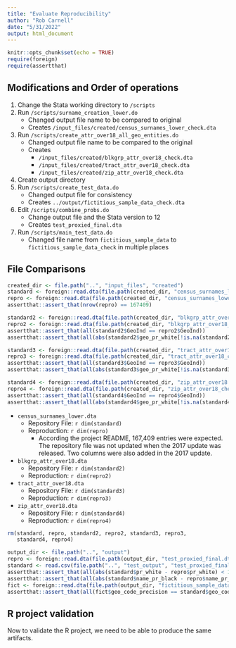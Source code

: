 ```yaml
---
title: "Evaluate Reproducibility"
author: "Rob Carnell"
date: "5/31/2022"
output: html_document
---
```


```r
knitr::opts_chunk$set(echo = TRUE)
require(foreign)
require(assertthat)
```

## Modifications and Order of operations

1. Change the Stata working directory to `/scripts`
2. Run `/scripts/surname_creation_lower.do`
    - Changed output file name to be compared to original
    - Creates `/input_files/created/census_surnames_lower_check.dta`
3. Run `/scripts/create_attr_over18_all_geo_entities.do`
    - Changed output file name to be compared to the original
    - Creates
        - `/input_files/created/blkgrp_attr_over18_check.dta`
        - `/input_files/created/tract_attr_over18_check.dta`
        - `/input_files/created/zip_attr_over18_check.dta`
4. Create output directory
5. Run `/scripts/create_test_data.do`
    - Changed output file for consistency
    - Creates `../output/fictitious_sample_data_check.dta`
6. Edit `/scripts/combine_probs.do`
    - Change output file and the Stata version to 12
    - Creates `test_proxied_final.dta`
7. Run `/scripts/main_test_data.do`
    - Changed file name from `fictitious_sample_data` to `fictitious_sample_data_check`
    in multiple places
    
## File Comparisons

```r
created_dir <- file.path("..", "input_files", "created")
standard <- foreign::read.dta(file.path(created_dir, "census_surnames_lower.dta"))
repro <- foreign::read.dta(file.path(created_dir, "census_surnames_lower_check.dta"))
assertthat::assert_that(nrow(repro) == 167409)

standard2 <- foreign::read.dta(file.path(created_dir, "blkgrp_attr_over18.dta"))
repro2 <- foreign::read.dta(file.path(created_dir, "blkgrp_attr_over18_check.dta"))
assertthat::assert_that(all(standard2$GeoInd == repro2$GeoInd))
assertthat::assert_that(all(abs(standard2$geo_pr_white[!is.na(standard2$geo_pr_white)] - repro2$geo_pr_white[!is.na(repro2$geo_pr_white)]) < 1E-6))

standard3 <- foreign::read.dta(file.path(created_dir, "tract_attr_over18.dta"))
repro3 <- foreign::read.dta(file.path(created_dir, "tract_attr_over18_check.dta"))
assertthat::assert_that(all(standard3$GeoInd == repro3$GeoInd))
assertthat::assert_that(all(abs(standard3$geo_pr_white[!is.na(standard3$geo_pr_white)] - repro3$geo_pr_white[!is.na(repro3$geo_pr_white)]) < 1E-6))

standard4 <- foreign::read.dta(file.path(created_dir, "zip_attr_over18.dta"))
repro4 <- foreign::read.dta(file.path(created_dir, "zip_attr_over18_check.dta"))
assertthat::assert_that(all(standard4$GeoInd == repro4$GeoInd))
assertthat::assert_that(all(abs(standard4$geo_pr_white[!is.na(standard4$geo_pr_white)] - repro4$geo_pr_white[!is.na(repro4$geo_pr_white)]) < 1E-6))
```

- `census_surnames_lower.dta`
    - Repository File:  `r dim(standard)`
    - Reproduction: `r dim(repro)`
        - According the project README, 167,409 entries were expected.  The repository file was not updated
        when the 2017 update was released.  Two columns were also added in the 2017 update.
- `blkgrp_attr_over18.dta`
    - Repository File:  `r dim(standard2)`
    - Reproduction: `r dim(repro2)`
- `tract_attr_over18.dta`
    - Repository File:  `r dim(standard3)`
    - Reproduction: `r dim(repro3)`
- `zip_attr_over18.dta`
    - Repository File:  `r dim(standard4)`
    - Reproduction: `r dim(repro4)`

```r
rm(standard, repro, standard2, repro2, standard3, repro3,
   standard4, repro4)
```

```r
output_dir <- file.path("..", "output")
repro <- foreign::read.dta(file.path(output_dir, "test_proxied_final.dta"))
standard <- read.csv(file.path("..", "test_output", "test_proxied_final.csv"))
assertthat::assert_that(all(abs(standard$pr_white - repro$pr_white) < 1E-6))
assertthat::assert_that(all(abs(standard$name_pr_black - repro$name_pr_black) < 1E-6))
fict <- foreign::read.dta(file.path(output_dir, "fictitious_sample_data_check.dta"))
assertthat::assert_that(all(fict$geo_code_precision == standard$geo_code_precision))
```

## R project validation

Now to validate the R project, we need to be able to produce the same artifacts.



